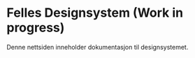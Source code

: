 
<Meta title="Introduksjon" />

# Felles Designsystem (Work in progress)

Denne nettsiden inneholder dokumentasjon til designsystemet.

<FrontpageNavigation />
